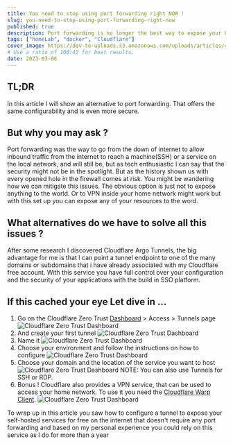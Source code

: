```yaml
---
title: You need to stop using port forwarding right NOW !
slug: you-need-to-stop-using-port-forwarding-right-now
published: true
description: Port forwarding is no longer the best way to expose your home lab projects to the word.
tags: ["homeLab", "docker", "Cloudflare"]
cover_image: https://dev-to-uploads.s3.amazonaws.com/uploads/articles/4c65bxtr2rc2pw7ee9z1.png
# Use a ratio of 100:42 for best results.
date: 2023-03-06
---
```


## TL;DR

In this article I will show an alternative to port forwarding. That offers the same configurability and is even more secure.

## But why you may ask ?

Port forwarding was the way to go from the down of internet to allow inbound traffic from the internet to reach a machine(SSH) or a service on the local network, and will still be, but as tech enthusiastic I can say that the security might not be in the spotlight. But as the history shown us with every opened hole in the firewall comes at risk. You might be wandering how we can mitigate this issues. The obvious option is just not to expose anything to the world. Or to VPN inside your home network might work but with this set up you can expose any of your resources to the word.

## What alternatives do we have to solve all this issues ?

After some research I discovered Cloudflare Argo Tunnels, the big advantage for me is that I can point a tunnel endpoint to one of the many domains or subdomains that i have already associated with my Cloudflare free account. With this service you have full control over your configuration and the security of your applications with the build in SSO platform.

## If this cached your eye Let dive in ...

1.  Go on the Cloudflare Zero Trust [Dashboard](https://one.dash.cloudflare.com) > Access > Tunnels page
    ![Cloudflare Zero Trust Dashboard](https://dev-to-uploads.s3.amazonaws.com/uploads/articles/cx3cd7zhq8mrgm4463uh.png)
2.  And create your first tunnel
    ![Cloudflare Zero Trust Dashboard](https://dev-to-uploads.s3.amazonaws.com/uploads/articles/blp68zs3g67nuhgp5t7e.png)
3.  Name it
    ![Cloudflare Zero Trust Dashboard](https://dev-to-uploads.s3.amazonaws.com/uploads/articles/8uloex0cchmshsngm87f.png)
4.  Choose your environment and follow the instructions on how to configure
    ![Cloudflare Zero Trust Dashboard](https://dev-to-uploads.s3.amazonaws.com/uploads/articles/2hzbdz59n0nwx37dnqff.png)
5.  Choose your domain and the location of the service you want to host
    ![Cloudflare Zero Trust Dashboard](https://dev-to-uploads.s3.amazonaws.com/uploads/articles/tjppwzi63j12ke4conan.png)
    NOTE: You can also use Tunnels for SSH or RDP.
6.  Bonus !
    Cloudflare also provides a VPN service, that can be used to access your home network. To use it you need the [Cloudflare Warp Client](https://developers.cloudflare.com/cloudflare-one/connections/connect-devices/warp/download-warp).
    ![Cloudflare Zero Trust Dashboard](https://dev-to-uploads.s3.amazonaws.com/uploads/articles/de6dcda21utvzj8y0mt9.png)

To wrap up in this article you saw how to configure a tunnel to expose your self-hosted services for free on the internet that doesn't require any port forwarding and based on my personal experience you could rely on this service as I do for more than a year
